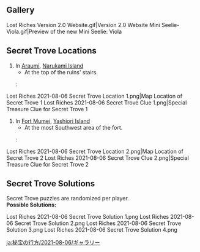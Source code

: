{{EventTabs|rootpage=Lost Riches/2021-08-06}}

==Gallery==
<gallery>
Lost Riches Version 2.0 Website.gif|Version 2.0 Website
Mini Seelie- Viola.gif|Preview of the new Mini Seelie: Viola
</gallery>
==Secret Trove Locations==
#In [[Araumi]], [[Narukami Island]]
#*At the top of the ruins' stairs.
#:<gallery>
Lost Riches 2021-08-06 Secret Trove Location 1.png|Map Location of Secret Trove 1
Lost Riches 2021-08-06 Secret Trove Clue 1.png|Special Treasure Clue for Secret Trove 1
</gallery>
#In [[Fort Mumei]], [[Yashiori Island]]
#*At the most Southwest area of the fort.
#:<gallery>
Lost Riches 2021-08-06 Secret Trove Location 2.png|Map Location of Secret Trove 2
Lost Riches 2021-08-06 Secret Trove Clue 2.png|Special Treasure Clue for Secret Trove 2
</gallery>

==Secret Trove Solutions==
Secret Trove puzzles are randomized per player.
<br />'''Possible Solutions:'''
<gallery>
Lost Riches 2021-08-06 Secret Trove Solution 1.png
Lost Riches 2021-08-06 Secret Trove Solution 2.png
Lost Riches 2021-08-06 Secret Trove Solution 3.png
Lost Riches 2021-08-06 Secret Trove Solution 4.png
</gallery>

[[ja:秘宝の行方/2021-08-06/ギャラリー]]